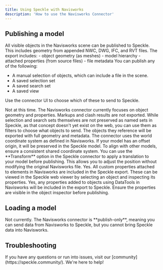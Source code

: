 ```yaml
---
title: Using Speckle with Navisworks
description: 'How to use the Navisworks Connector'
---
```


## Publishing a model

<AccordionGroup>
  <Accordion title="What types of elements can I publish from Navisworks to Speckle?">
    All visible objects in the Navisworks scene can be published to Speckle. This
    includes geometry from appended NWC, DWG, IFC, and RVT files. The export
    includes: - object geometry (as meshes) - model hierarchy - attached
    properties (from source files) - file metadata
  </Accordion>

  <Accordion title="Can I publish only selected objects or specific appended files?">
    You can publish any of the following:

- A manual selection of objects, which can include a file in the scene.
- A saved selection set
- A saved search set
- A saved view

Use the connector UI to choose which of these to send to Speckle.

  </Accordion>

<Accordion title="Can I include saved timeliner information, redlines, or clash results?">
  Not at this time. The Navisworks connector currently focuses on object
  geometry and properties. Markups and clash results are not exported.
</Accordion>

<Accordion title="Can I preserve selection sets or search sets when publishing?">
  While selection and search sets themselves are not preserved as named sets in
  Speckle, as that concept doesn't yet exist on the web, you can use them as
  filters to choose what objects to send. The objects they reference will be
  exported with full geometry and metadata.
</Accordion>

<Accordion title="How do I ensure my Navisworks model is correctly positioned in Speckle?">
  The connector uses the world coordinate system as defined in Navisworks. If
  your model has an offset origin, it will be preserved in the Speckle model. To
  align with other models, ensure a consistent shared coordinate system.
</Accordion>

<Accordion title="My Navisworks model is in real-world coordinates, how can I move it closer to the origin?">
  You can use the **Transform** option in the Speckle connector to apply a
  translation to your model before publishing. This allows you to adjust the
  position without modifying the original Navisworks file.
</Accordion>

<Accordion title="Do custom properties (e.g., element metadata or quantities) get published?">
  Yes. All custom properties attached to elements in Navisworks are included in
  the Speckle export. These can be viewed in the Speckle web viewer by selecting
  an object and inspecting its properties.
</Accordion>

<Accordion title="Will properties added with DataTools be sent?">
  Yes, any properties added to objects using DataTools in Navisworks will be
  included in the export to Speckle. Ensure the properties are visible in the
  object inspector before publishing.
</Accordion>
</AccordionGroup>

## Loading a model

<AccordionGroup>

<Accordion title="Can I load Speckle models into Navisworks?">
  Not currently. The Navisworks connector is **publish-only**, meaning you can
  send data from Navisworks to Speckle, but you cannot bring Speckle data into
  Navisworks.
</Accordion>

</AccordionGroup>

## Troubleshooting



<Info>
  If you have any questions or run into issues, visit our
  [community](https://speckle.community/). We're here to help!
</Info>


<LearnMore />
